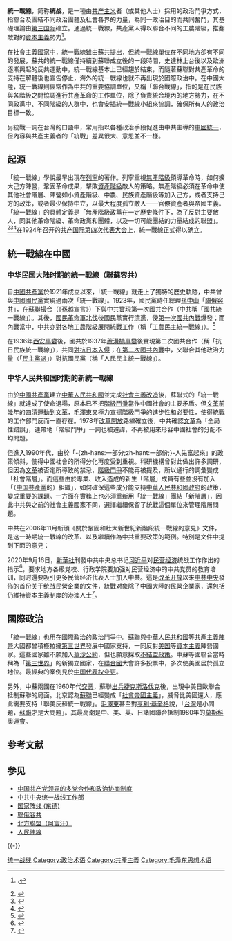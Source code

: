 {{multiple issues|
{{Onesource|time=2017-06-11T01:17:56+00:00}}

{{POV|time=2017-02-03T16:56:11+00:00}}
{{original research|time=2010-11-05T05:35:07+00:00}}
{{globalize|time=2012-01-19T00:30:15+00:00}}
}}

'''統一戰線'''，简称'''统战'''，是一種由[[共产主义|共产主义]]者（或其他人士）採用的政治鬥爭方式，指聯合及團結不同政治團體及社會各界的力量，為同一政治目的而共同奮鬥，其基礎理論由[[第三国际|第三国际]]確立。通過統一戰線，共產黨人得以聯合不同的工農階級，推翻敵對的[[资本主义|資本主義]]勢力<ref name="Theses on Comintern Tactics">{{Cite web|url=http://www.marxists.org/history/international/comintern/4th-congress/tactics.htm|title=Theses on Comintern Tactics|access-date=2008-02-20|year=1922|archive-date=2021-04-17|archive-url=https://web.archive.org/web/20210417064234/https://www.marxists.org/history/international/comintern/4th-congress/tactics.htm|dead-url=no}}.</ref>。

在社會主義國家中，統一戰線雖由蘇共提出，但統一戰線單位在不同地方卻有不同的發展，蘇共的統一戰線僅持續到蘇聯成立後的一段時間，史達林上台後以及歐洲逐漸興起的反共運動中，統一戰線基本上已經趨於結束，而隨著蘇聯對共產革命的支持在解體後也宣告停止，海外的統一戰線也就不再出現於國際政治中。在中國大陸，統一戰線則經常作為中共的重要協調單位，又稱「聯合戰線」，指的是在民族與各階級之間協調進行共產革命的工作單位，除了負責統合境內的地方勢力，在不同政黨中、不同階級的人群中，也會安插統一戰線小組來協調，確保所有人的政治目標一致。

另統戰一詞在台灣的口語中，常用指以各種政治手段促進由中共主導的[[中國統一|中國統一]]，但內容與共產主義者的「統戰」差異很大、意思並不一樣。

== 起源 ==
「統一戰線」學說最早出現在[[列寧|列寧]]的著作。列寧重視[[無產階級|無產階級]]領導革命時，如何擴大己方陣營，鞏固革命成果，擊敗[[資產階級|資產階級]]敵人的策略。無產階級必須在革命中使其他社會階層、陣營如小資產階級、中農、民族資產階級等加入己方，或者支持己方的政策，或者最少保持中立，以最大程度孤立敵人——官僚資產者與帝國主義。「統一戰線」的具體定義是「無產階級政黨在一定歷史條件下，為了反對主要敵人，同其他革命階級、革命政黨和團體，以及一切可能團結的力量結成的聯盟」。<ref>{{cite web|url=https://nccur.lib.nccu.edu.tw/bitstream/140.119/33733/6/26001106.pdf|title=1979年以來中共對台統一戰線之研究 第一章 導論|author=黃益中|date=2004年6月|archive-url=https://web.archive.org/web/20111118063301/https://nccur.lib.nccu.edu.tw/bitstream/140.119/33733/6/26001106.pdf|archive-date=2011年11月18日|dead-url=no|access-date=2020年6月6日}}</ref><ref>{{cite web|url=https://nccur.lib.nccu.edu.tw/bitstream/140.119/33733/7/26001107.pdf|title=1979年以來中共對台統一戰線之研究 第二章 中共統一戰線理論|author=黃益中|date=2004年6月|archive-url=https://web.archive.org/web/20111118073732/https://nccur.lib.nccu.edu.tw/bitstream/140.119/33733/7/26001107.pdf|archive-date=2011年11月18日|dead-url=no|access-date=2020年6月6日}}</ref><ref>{{cite web|url=http://student.coe.pku.edu.cn/docs/2019-08/20190823134035407054.pdf|title=北京大学党支部工作指导手册（征求意见稿）|publisher=党委组织部|date=2016年12月|archive-url=https://web.archive.org/web/20200606203259/http://student.coe.pku.edu.cn/docs/2019-08/20190823134035407054.pdf|archive-date=2020年6月6日|dead-url=no|access-date=2020年6月6日}}</ref>在1924年召开的[[共产国际第四次代表大会|共产国际第四次代表大会]]上，統一戰線正式得以确立。

== 統一戰線在中國 ==

=== 中华民国大陆时期的統一戰線（聯蘇容共） ===
{{See also|國共關係}}

自[[中國共產黨|中國共產黨]]於1921年成立以來，「統一戰線」就走上了獨特的歷史軌跡，中共曾與[[中國國民黨|中國國民黨]]實現過兩次「統一戰線」。1923年，國民黨時任總理[[孫中山|孫中山]]「[[聯俄容共|聯俄容共]]」，在[[蘇聯|蘇聯]]撮合（《[[孫文越飛宣言|孫越宣言]]》）下與中共實現第一次國共合作（中共稱「國共統一戰線」）。其後，[[國民革命軍北伐|國民革命軍北伐]]後國民黨實行[[中国国民党清党|清黨]]，使[[第一次国共内战|第一次國共內戰]]爆發；而內戰當中，中共亦對各地工農階級展開統戰工作（稱「工農民主統一戰線」）。<ref>{{cite web|url=http://www.cppcc.gov.cn/zxww/2019/07/10/ARTI1562719262582239.shtml|title=关于科学认识和运用统一战线法宝的几个问题|publisher=人民政协报|date=2019年7月10日|access-date=2020年5月17日|archive-date=2021年4月17日|archive-url=https://web.archive.org/web/20210417064320/http://www.cppcc.gov.cn/zxww/2019/07/10/ARTI1562719262582239.shtml|dead-url=no}}</ref>

在1936年[[西安事变|西安事變]]後，國共於1937年[[蘆溝橋事變|蘆溝橋事變]]後實現第二次國共合作（稱「抗日民族統一戰線」），共同[[中国抗日战争|對抗日本入侵]]；在[[第二次国共内战|第二次國共內戰]]中，又聯合其他政治力量（「[[民主党派|民主黨派]]」）對抗國民黨（稱「人民民主統一戰線」）。

=== 中华人民共和国时期的新統一戰線 ===
{{Details|中国共产党领导的多党合作和政治协商制度}}

由於[[中國共產黨|中國共產黨]]建立[[中華人民共和國|中華人民共和國]]並完成[[社會主義改造|社會主義改造]]後，蘇聯式的「統一戰線」就達成了使命退場，原本已不把[[階級鬥爭|階級鬥爭]]當作中國社會的主要矛盾。但[[文革|文革]]前幾年的[[四清運動|四清運動]]到[[文革|文革]]，[[毛澤東|毛澤東]]又極力宣揚階級鬥爭的進步性和必要性，使得統戰的工作部門反而一直存在。1978年[[改革開放|改革開放]]路線確立後，中共確認[[文革|文革]]為「全局性錯誤」，連帶地「階級鬥爭」一詞也被避諱，不再被用來形容中國社會的分配不均問題。

但進入1990年代，由於「-{zh-hans:一部分;zh-hant:一部份;}-人先富起來」的政策傾斜，使得中國社會的所得分化再度受到重視。科研機構曾對此做出許多調研，但因為[[文革|文革]]被否定所導致的禁忌，[[階級鬥爭|階級鬥爭]]不能再被提及，所以通行的詞彙變成「社會階層」。而這些由於專業、收入造成的新生「階層」成員有些並沒有加入「（[[中国共產黨|中国共產黨]]的）組織」，如何確保這些成分能支持[[中華人民共和國政府|中華人民共和國政府]]的政策，變成重要的課題。一方面在實務上也必須重新用「統一戰線」團結「新階層」，因此中共與之前的社會主義國家不同，選擇繼續保留了統戰這個單位來管理階層問題。

中共在2006年11月新頒《關於鞏固和壯大新世紀新階段統一戰線的意見》文件，是这一時期統一戰線的改革、以及繼續作為中共重要政策的範例。特別是文件中提到下面的意見：

{{Quote|「要切實做好新的社會階層人士統戰工作。[[改革開放|改革開放]]以來出現的新的社會階層，主要由非[[公有制|公有制]]經濟人士和自由擇業知識份子組成，集中分佈在新經濟組織、新社會組織中。他們作為[[中國特色社會主義|中國特色社會主義]]事業的建設者，在促進[[共同富裕|共同富裕]]、構建社會主義[[和諧社會|和諧社會]]、全面建設[[小康|小康]]社會中發揮著重要作用。新的社會階層人士是統一戰線工作新的著力點，要最大限度地把他們團結在党的周圍，充分發揮他們的作用。」}}

2020年9月16日，[[新華社|新華社]]刊發中共中央总书记[[习近平|习近平]]对[[民营经济|民营经济]]统战工作作出的指示<ref>{{cite news |title=习近平对新时代民营经济统战工作作出重要指示 |url=http://www.xinhuanet.com/politics/2020-09/16/c_1126502287.htm |accessdate=2020-09-17 |archive-date=2021-04-17 |archive-url=https://web.archive.org/web/20210417064305/http://www.xinhuanet.com/politics/2020-09/16/c_1126502287.htm |dead-url=no }}</ref>，要求地方各级党校、行政学院要加强对民营经济中的中共党员的教育培训，同时還要吸引更多民营经济代表人士加入中共。這是[[改革开放|改革开放]]以来[[中共中央|中共中央]]發佈的首份关于统战民營企業的文件，統戰对象除了中國大陸的民營企業家，還包括仍維持資本主義制度的港澳人士<ref>{{cite news |title=40多年第一次 党中央发文促加强统战民企 台商未列 |url=https://www.rfi.fr/cn/%E4%B8%AD%E5%9B%BD/20200916-40%E5%A4%9A%E5%B9%B4%E7%AC%AC%E4%B8%80%E6%AC%A1-%E5%85%9A%E4%B8%AD%E5%A4%AE%E5%8F%91%E6%96%87%E4%BF%83%E5%8A%A0%E5%BC%BA%E7%BB%9F%E6%88%98%E6%B0%91%E4%BC%81-%E5%8F%B0%E5%95%86%E6%9C%AA%E5%88%97 |accessdate=2020-09-17 |archive-date=2021-04-17 |archive-url=https://web.archive.org/web/20210417064309/https://www.rfi.fr/cn/%E4%B8%AD%E5%9B%BD/20200916-40%E5%A4%9A%E5%B9%B4%E7%AC%AC%E4%B8%80%E6%AC%A1-%E5%85%9A%E4%B8%AD%E5%A4%AE%E5%8F%91%E6%96%87%E4%BF%83%E5%8A%A0%E5%BC%BA%E7%BB%9F%E6%88%98%E6%B0%91%E4%BC%81-%E5%8F%B0%E5%95%86%E6%9C%AA%E5%88%97 |dead-url=no }}</ref>。

== 國際政治 ==
「統一戰線」也用在國際政治的政治鬥爭中。[[蘇聯|蘇聯]]與[[中華人民共和國|中華人民共和國]]等[[東方集團|共產主義陣營]]大國都曾積極拉攏[[第三世界|第三世界]]發展中國家支持，一同反對[[美国|美国]]等[[資本主義|資本主義]]陣營國家。這些國家雖不願加入[[華沙公約|華沙公約]]，但也願意採取[[不結盟政策|不結盟政策]]。中蘇等國聯合當時稱為「[[三個世界模式|第三世界]]」的新獨立國家，在[[聯合國|聯合國]]大會許多投票中，多次使美國居於孤立地位。最經典的案例見於[[联合国大会2758号决议|中国代表权变更]]。

另外，中蘇兩國在1960年代[[中苏交恶|交恶]]，蘇聯[[华约入侵捷克斯洛伐克|出兵]][[捷克斯洛伐克|捷克斯洛伐克]]後，出現中美日歐聯合抵制蘇聯的局面。北京認為[[蘇聯|蘇聯]]已經變成「[[社會帝國主義|社會帝國主義]]」，威脅比美國還大，應此需要支持「聯美反蘇統一戰線」。[[毛澤東|毛澤東]]甚至對[[亨利·基辛格|亨利·基辛格]]說，「[[台灣|台灣]]是小問題，[[蘇聯|蘇聯]]才是大問題」。其最高潮是中、美、英、日諸國聯合抵制1980年的[[莫斯科奧運會|莫斯科奧運會]]。

== 参考文献 ==
{{Reflist}}
{{refbegin}}
{{refend}}

== 参见 ==
{{Portal box|政治|共产主义}}
* [[中国共产党领导的多党合作和政治协商制度|中国共产党领导的多党合作和政治协商制度]]
* [[中共中央统一战线工作部|中共中央统一战线工作部]]
* [[国家阵线_(东德)|国家阵线 (东德)]]
* [[聯俄容共|聯俄容共]]
* [[北方联盟_(阿富汗)|北方聯盟（阿富汗）]]
* [[人民陣線|人民陣線]]

{{-}}
{{中国共产党的有关信息|理论}}
{{authority control}}

[[Category:统一战线|]]
[[Category:政治术语|Category:政治术语]]
[[Category:共產主義|Category:共產主義]]
[[Category:毛泽东思想术语|Category:毛泽东思想术语]]